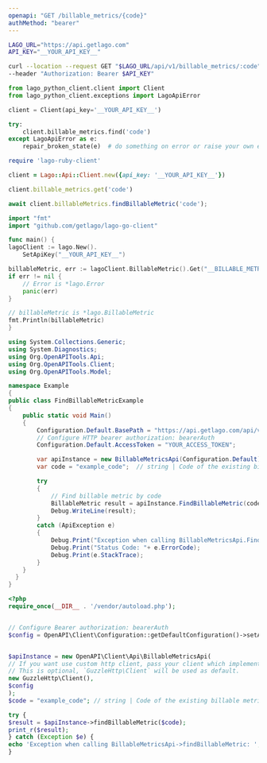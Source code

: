 ```yaml
---
openapi: "GET /billable_metrics/{code}"
authMethod: "bearer"
---
```


<RequestExample>

```bash cURL
LAGO_URL="https://api.getlago.com"
API_KEY="__YOUR_API_KEY__"

curl --location --request GET "$LAGO_URL/api/v1/billable_metrics/:code" \
--header "Authorization: Bearer $API_KEY"
```

```python Python
from lago_python_client.client import Client
from lago_python_client.exceptions import LagoApiError

client = Client(api_key='__YOUR_API_KEY__')

try:
    client.billable_metrics.find('code')
except LagoApiError as e:
    repair_broken_state(e)  # do something on error or raise your own exception
```

```ruby Ruby
require 'lago-ruby-client'

client = Lago::Api::Client.new({api_key: '__YOUR_API_KEY__'})

client.billable_metrics.get('code')
```

```js Node.js
await client.billableMetrics.findBillableMetric('code');
```

```go Go
import "fmt"
import "github.com/getlago/lago-go-client"

func main() {
lagoClient := lago.New().
    SetApiKey("__YOUR_API_KEY__")

billableMetric, err := lagoClient.BillableMetric().Get("__BILLABLE_METRIC_CODE__")
if err != nil {
    // Error is *lago.Error
    panic(err)
}

// billableMetric is *lago.BillableMetric
fmt.Println(billableMetric)
}
```

```csharp C#
using System.Collections.Generic;
using System.Diagnostics;
using Org.OpenAPITools.Api;
using Org.OpenAPITools.Client;
using Org.OpenAPITools.Model;

namespace Example
{
public class FindBillableMetricExample
{
    public static void Main()
    {
        Configuration.Default.BasePath = "https://api.getlago.com/api/v1";
        // Configure HTTP bearer authorization: bearerAuth
        Configuration.Default.AccessToken = "YOUR_ACCESS_TOKEN";

        var apiInstance = new BillableMetricsApi(Configuration.Default);
        var code = "example_code";  // string | Code of the existing billable metric

        try
        {
            // Find billable metric by code
            BillableMetric result = apiInstance.FindBillableMetric(code);
            Debug.WriteLine(result);
        }
        catch (ApiException e)
        {
            Debug.Print("Exception when calling BillableMetricsApi.FindBillableMetric: " + e.Message );
            Debug.Print("Status Code: "+ e.ErrorCode);
            Debug.Print(e.StackTrace);
        }
    }
  }
}
```

```php PHP
<?php
require_once(__DIR__ . '/vendor/autoload.php');


// Configure Bearer authorization: bearerAuth
$config = OpenAPI\Client\Configuration::getDefaultConfiguration()->setAccessToken('YOUR_ACCESS_TOKEN');


$apiInstance = new OpenAPI\Client\Api\BillableMetricsApi(
// If you want use custom http client, pass your client which implements `GuzzleHttp\ClientInterface`.
// This is optional, `GuzzleHttp\Client` will be used as default.
new GuzzleHttp\Client(),
$config
);
$code = "example_code"; // string | Code of the existing billable metric

try {
$result = $apiInstance->findBillableMetric($code);
print_r($result);
} catch (Exception $e) {
echo 'Exception when calling BillableMetricsApi->findBillableMetric: ', $e->getMessage(), PHP_EOL;
}
```

</RequestExample>
